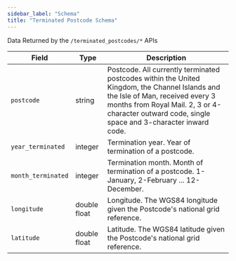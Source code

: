```yaml
---
sidebar_label: "Schema"
title: "Terminated Postcode Schema"
---
```


Data Returned by the `/terminated_postcodes/*` APIs

| Field              | Type         | Description                                                                                                                                                                                                                           |
| ------------------ | ------------ | ------------------------------------------------------------------------------------------------------------------------------------------------------------------------------------------------------------------------------------- |
| `postcode`         | string       | Postcode. All currently terminated postcodes within the United Kingdom, the Channel Islands and the Isle of Man, received every 3 months from Royal Mail. 2, 3 or 4-character outward code, single space and 3-character inward code. |
| `year_terminated`  | integer      | Termination year. Year of termination of a postcode.                                                                                                                                                                                  |
| `month_terminated` | integer      | Termination month. Month of termination of a postcode. 1-January, 2-February ... 12-December.                                                                                                                                         |
| `longitude`        | double float | Longitude. The WGS84 longitude given the Postcode's national grid reference.                                                                                                                                                          |
| `latitude`         | double float | Latitude. The WGS84 latitude given the Postcode's national grid reference.                                                                                                                                                            |
